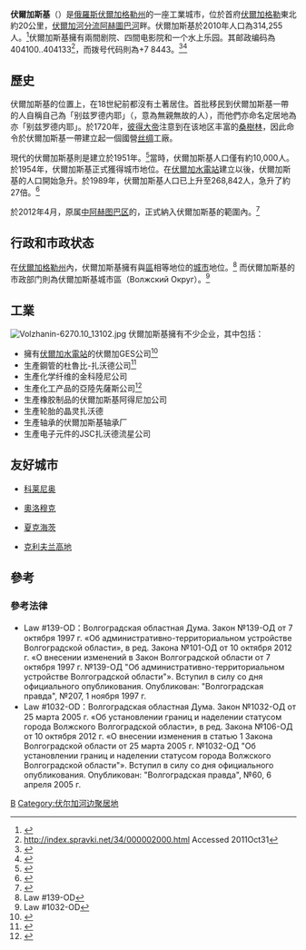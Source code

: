 {{Infobox Settlement
|official_name=伏爾加斯基
|native_name={{lang|ru|Волжский}}
|settlement_type=[[俄羅斯行政區劃|城市]]
|image_skyline=Volzhsky center pr Lenina.jpg
|image_caption=列宁大街
|image_map=Volzhsky location.png
|latd=48
|latm=48
|lats=20
|latNS=N
|longd=44
|longm=44
|longs=30
|longEW=E
|image_shield=Coat of Arms of Volzhsky (Volgograd oblast).png
|coa_caption=
|image_flag=Flag of Volzhsky (Volgograd oblast).svg
|flag_caption=
|anthem=
|holiday=
|holiday_ref=
<!--POLITICAL STATUS-->
|government_type        =[[俄羅斯行政區劃|城市]]
|federal_district=[[伏爾加格勒州|伏爾加格勒州]]<ref name="Ref151" />
|economic_region=[[伏尔加河经济区|伏尔加河]]
<!--STATS-->
|population_as_of               =2010年
|population_footnotes           =<ref name="2010Census">{{ru-pop-ref|2010Census}}</ref>
|population_total               =314255
|pop_2010census_rank=第58
|pop_2010census_ref=<ref name="2010Census" />
|urban_pop_2010census=100%
|rural_pop_2010census=0%
|population_density_km2 =
|pop_density_as_of=
|pop_density_ref=<ref>{{cite web|title=Плотность населения Российской Федерации по субъектам Российской Федерации|url=http://www.gks.ru/bgd/regl/b10_109/IssWWW.exe/Stg//%3Cextid%3E/%3Cstoragepath%3E::%7Ctabl-02-10.xls|work=Rosstat|accessdate=30 September 2010|year=2010|deadurl=yes|archiveurl=https://web.archive.org/web/20110728034845/http://www.gks.ru/bgd/regl/b10_109/IssWWW.exe/Stg//%3Cextid%3E/%3Cstoragepath%3E::%7Ctabl-02-10.xls|archivedate=2011年7月28日}}</ref>
<!--|pop_latest=<reserved for 2011 Rosstat data when they are available>
|pop_latest_date=
|pop_latest_ref=-->
|area_total_km2           =
|area_footnotes           =
|area_km2_rank=
|established_date=1951
|established_date_ref=<ref name="Founded"/>
|license_plates=
|ISO=
<!--GOVERNMENT-->
|leader_title=[[市長|市長]]
|leader_title_ref=
|leader_name=[[玛丽娜·阿法纳西耶娃|玛丽娜·阿法纳西耶娃]]<ref>{{Cite web |url=http://www.admvol.ru/ |title=Администрация городского округа — г. Волжский |accessdate=2012-11-30 |archive-date=2020-11-20 |archive-url=https://web.archive.org/web/20201120044354/http://admvol.ru/ |dead-url=no }}</ref>
|leader_name_ref=
|legislature=
|legislature_ref=
|basic_law_type=Charter
|basic_law_title=
|timezone       =+3
|utc_offset             =+3
|timezone_DST           =+4
|utc_offset_DST         =+4
|website=
|website_ref=
|date=
|elevation_max_m            = 
|elevation_min_m            = 
}}

'''伏爾加斯基'''（{{lang-rus|Волжский|Volzhsky|p=ˈvolʂskʲɪj}}）是[[俄羅斯|俄羅斯]][[伏爾加格勒州|伏爾加格勒州]]的一座工業城市，位於首府[[伏爾加格勒|伏爾加格勒]]東北約20公里，[[伏爾加河|伏爾加河]][[岔流|分流]][[阿赫圖巴河|阿赫圖巴河]]畔。伏爾加斯基於2010年人口為314,255人。<ref name="2010Census">{{ru-pop-ref|2010Census}}</ref>伏爾加斯基擁有兩間剧院、四間电影院和一个水上乐园。其邮政编码為404100..404133<ref>http://index.spravki.net/34/000002000.html {{Wayback|url=http://index.spravki.net/34/000002000.html |date=20191003012713 }} Accessed 2011Oct31</ref>，而拨号代码則為+7 8443。<ref>{{Cite web |url=http://www.megaross.ru/freebies/phonecode-ru.html |title=存档副本 |access-date=2012-11-30 |archive-url=https://web.archive.org/web/20130227022403/http://www.megaross.ru/freebies/phonecode-ru.html |archive-date=2013-02-27 |dead-url=yes }}</ref><ref>{{Cite web |url=http://www.hella.ru/code/city/volgograd_code.htm |title=存档副本 |accessdate=2012-11-30 |archive-date=2020-02-16 |archive-url=https://web.archive.org/web/20200216134606/http://hella.ru/code/city/volgograd_code.htm |dead-url=no }}</ref>

==歷史==
伏爾加斯基的位置上，在18世紀前都沒有土著居住。首批移民到伏爾加斯基一帶的人自稱自己為「别兹罗德内耶」（{{lang|ru|безродные}}，意為無親無故的人），而他們亦命名定居地為亦「别兹罗德内耶」。於1720年，[[彼得大帝|彼得大帝]]注意到在该地区丰富的[[桑樹|桑樹林]]，因此命令於伏爾加斯基一帶建立起一個國營[[丝绸|丝绸]]工廠。

現代的伏爾加斯基則是建立於1951年。<ref name="Founded">{{Cite web |url=http://www.britannica.com/EBchecked/topic/632687/Volzhsky |title=存档副本 |accessdate=2012-11-30 |archive-date=2011-10-13 |archive-url=https://web.archive.org/web/20111013041019/http://www.britannica.com/EBchecked/topic/632687/Volzhsky |dead-url=no }}</ref>當時，伏爾加斯基人口僅有約10,000人。於1954年，伏爾加斯基正式獲得城市地位。在[[伏爾加水電站|伏爾加水電站]]建立以後，伏爾加斯基的人口開始急升。於1989年，伏爾加斯基人口已上升至268,842人，急升了約27倍。<ref>{{Cite web |url=http://demoscope.ru/weekly/ssp/rus89_reg.php |title=存档副本 |accessdate=2012-11-30 |archive-date=2015-09-19 |archive-url=https://web.archive.org/web/20150919032614/http://demoscope.ru/weekly/ssp/rus89_reg.php |dead-url=no }}</ref>

於2012年4月，原属[[中阿赫图巴区|中阿赫图巴区]]的{{tsl|ru|Краснооктябрьский (Волжский)|红十月区 (伏尔加斯基)|红十月镇}}，正式納入伏爾加斯基的範圍內。<ref name="Merger">{{Cite Russian law
|ru_entity=Волгоградская областная Дума
|ru_type=Постановление
|ru_number=61/2469
|ru_date=29 марта 2012 г.
|ru_title=О включении в состав города Волжского населённых пунктов
|ru_effective_date=по истечении десяти дней после дня опубликования
|ru_published_in="Волгоградская правда", №58
|ru_published_date=4 апреля 2012 г.
|ru_url=
|en_entity=Volgograd Oblast Duma
|en_type=Resolution
|en_number=61/2469
|en_date=2012-3-29
|en_title=On Merging Inhabited Localities into the City of Volzhsky
|en_effective_date=after ten days from the publication date have passed
}}</ref>

==行政和市政状态==
在[[伏爾加格勒州|伏爾加格勒州]]內，伏爾加斯基擁有與[[区_(后苏联国家)|區]]相等地位的[[城市|城市]]地位。<ref name="Ref151">Law #139-OD</ref> 而伏爾加斯基的市政部门則為伏爾加斯基城市區（Волжский Округ）。<ref name="Ref922">Law #1032-OD</ref>

==工業==
[[File:Volzhanin-6270.10_13102.jpg|thumb]]
伏爾加斯基擁有不少企业，其中包括：
*擁有[[伏爾加水電站|伏爾加水電站]]的伏爾加GES公司<ref>{{Cite web |url=http://www.volges.rushydro.ru/ |title=伏爾加GES公司 |accessdate=2012-11-30 |archive-date=2019-02-12 |archive-url=https://web.archive.org/web/20190212011437/http://www.volges.rushydro.ru/ |dead-url=no }}</ref>
*生產鋼管的杜魯比-扎沃德公司<ref>{{Cite web |url=http://corprussia.com/company/2920989 |title=Volzhsky Trubny Zavod |access-date=2012-11-30 |archive-url=https://web.archive.org/web/20160304091450/http://corprussia.com/company/2920989 |archive-date=2016-03-04 |dead-url=yes }}</ref>
*生產化学纤维的金科陸尼公司
*生產化工产品的亞陸先薩斯公司<ref>{{Cite web |url=http://www.kommersant.com/p671168/r_500/Volzhsky_Orgsintez_Turns_Down_Renova/ |title=Volzhsky Orgsintez Turns Down Renova, 2006-5-4 |accessdate=2012-11-30 |archive-date=2008-11-21 |archive-url=https://web.archive.org/web/20081121235132/http://www.kommersant.com/p671168/r_500/Volzhsky_Orgsintez_Turns_Down_Renova/ |dead-url=no }}</ref>
*生產橡胶制品的伏爾加斯基阿得尼加公司
*生產轮胎的晶灵扎沃德
*生產轴承的伏爾加斯基轴承厂
*生產电子元件的JSC扎沃德流星公司

== 友好城市 ==
* {{ITA}}[[科莱尼奥|科莱尼奥]]
* {{CZE}}[[奧洛穆克|奧洛穆克]]
* {{USA}}[[夏克海茨|夏克海茨]]
* {{USA}}[[克利夫兰高地|克利夫兰高地]]

==參考==
{{Reflist}}

===參考法律===
*Law #139-OD：Волгоградская областная Дума. Закон №139-ОД от 7 октября 1997 г. «Об административно-территориальном устройстве Волгоградской области», в ред. Закона №101-ОД от 10 октября 2012 г. «О внесении изменений в Закон Волгоградской области от 7 октября 1997 г. №139-ОД "Об административно-территориальном устройстве Волгоградской области"». Вступил в силу со дня официального опубликования. Опубликован: "Волгоградская правда", №207, 1 ноября 1997 г.
*Law #1032-OD：Волгоградская областная Дума. Закон №1032-ОД от 25 марта 2005 г. «Об установлении границ и наделении статусом города Волжского Волгоградской области», в ред. Закона №106-ОД от 10 октября 2012 г. «О внесении изменения в статью 1 Закона Волгоградской области от 25 марта 2005 г. №1032-ОД "Об установлении границ и наделении статусом города Волжского Волгоградской области"». Вступил в силу со дня официального опубликования. Опубликован: "Волгоградская правда", №60, 6 апреля 2005 г.

{{伏尔加格勒州城市}}

[[Category:伏尔加格勒州城市|В]]
[[Category:伏尔加河边聚居地|Category:伏尔加河边聚居地]]